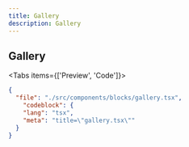 ```yaml
---
title: Gallery
description: Gallery
---
```



## Gallery

<Tabs items={['Preview', 'Code']}>
    <Tab value="Preview">
        <div className="flex-row-center pt-4">
            <Gallery></Gallery>
        </div>
    </Tab>
    <Tab value="Code">
<CodeBlockWrapper>

```json doc-gen:file
{
  "file": "./src/components/blocks/gallery.tsx",
    "codeblock": {
    "lang": "tsx",
    "meta": "title=\"gallery.tsx\""
  }
}
```
</CodeBlockWrapper>
    </Tab>
</Tabs>


